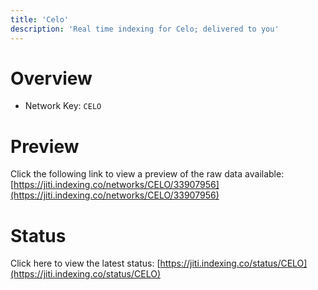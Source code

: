 ```yaml
---
title: 'Celo'
description: 'Real time indexing for Celo; delivered to you'
---
```


# Overview
- Network Key: `CELO`

# Preview
Click the following link to view a preview of the raw data available: [https://jiti.indexing.co/networks/CELO/33907956](https://jiti.indexing.co/networks/CELO/33907956)

# Status
Click here to view the latest status: [https://jiti.indexing.co/status/CELO](https://jiti.indexing.co/status/CELO)
